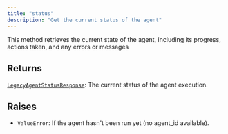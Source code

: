 ```yaml
---
title: "status"
description: "Get the current status of the agent"
---
```


This method retrieves the current state of the agent, including its progress, actions taken, and any errors or messages


## Returns

[`LegacyAgentStatusResponse`](../misc/legacyagentstatusresponse): The current status of the agent execution.

## Raises

- `ValueError`: If the agent hasn't been run yet (no agent_id available).

